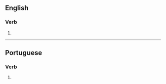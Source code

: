 ==English==

===Verb===
{{head|en|verb form}}

# {{en-third-person singular of|systematize}}

----

==Portuguese==

===Verb===
{{pt-verb-form}}

# {{pt-verb-form-of|systematizar}}